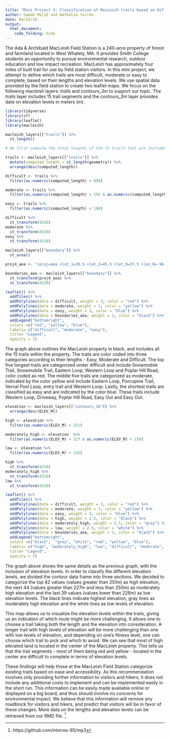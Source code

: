 ```yaml
---
title: "Mini Project 3: Classification of MacLeish trails based on difficulty"
author: Samah Majid and Nathalie Torres
date: 04/15/18
output:
  html_document:
    code_folding: hide
---
```


The Ada & Archibald MacLeish Field Station is a 240-acre property of forest and farmland located in West Whately, MA. It provides Smith College students an opportunity to pursue environmental research, outdoor education and low impact recreation. MacLeish has approximately four miles of built trail for use by field station visitors. In this mini project, we attempt to define which trails are most difficult, moderate or easy to complete, based on their lengths and elevation levels. We use spatial data provided by the field station to create two leaflet maps. We focus on the following macleish layers: *trails* and *contours_3m* to support our topic. The *trails* layer includes 15 trail segments and the *contours_3m* layer provides data on elevation levels in meters (m). 

```r
library(tidyverse)
library(sf)
library(leaflet)
library(macleish)
```
```r
macleish_layers[["trails"]] %>%
  st_length()

# We first compute the total lengths of the 15 trails that are included in the data frame. It is important to note that some trails appear twice within the data frame, but they all have different computed lengths. From our graphs, we were able to determine that this was because while they can be considered to be one long trail, they can also be completed separately and therefore, are individual trails on their own. As such, we decided to leave them as they were and consider them as separate trails. When choosing to color code the trails, we did so according to the computed lengths and not the trail names, in order to avoid confusion. 
```
```r
trails <- macleish_layers[["trails"]] %>%
  mutate(computed_length = st_length(geometry)) %>%
  arrange(desc(computed_length)) 
```
```r
difficult <- trails %>%
  filter(as.numeric(computed_length) > 898)
```
```r
moderate <- trails %>%
  filter(as.numeric(computed_length) > 192 & as.numeric(computed_length) < 832)
```
```r
easy <- trails %>%
  filter(as.numeric(computed_length) < 188)
```
```r
difficult %>%
  st_transform(4326)
moderate %>%
  st_transform(4326)
easy %>%
  st_transform(4326)
```
```r
macleish_layers[["boundary"]] %>%
  st_area()
```
```r
proj4_aea <- "+proj=aea +lat_1=29.5 +lat_2=45.5 +lat_0=37.5 +lon_0=-96 +x_0=0 +y_0=0 +ellps=GRS80 +datum=NAD83 +units=m +no_defs"
```
```r
boundaries_aea <- macleish_layers[["boundary"]] %>%
  st_transform(proj4_aea) %>%
  st_transform(4326)
```
```r
leaflet() %>%
  addTiles() %>%
  addPolylines(data = difficult, weight = 3, color = "red") %>%
  addPolylines(data = moderate, weight = 3, color = "yellow") %>%
  addPolylines(data = easy, weight = 3, color = "blue") %>%
  addPolylines(data = boundaries_aea, weight = 2, color = "black") %>%
  addLegend("bottomright", 
  colors =c("red", "yellow", "blue"),
  labels= c("difficult", "moderate", "easy"),
  title= "Legend",
  opacity = 1)
```

The graph above outlines the MacLeish property in black, and includes all the 15 trails within the property. The trails are color coded into three categories according to their lengths - Easy, Moderate and Difficult. The top five longest trails are categorized under difficult and include Snowmobile Trail, Snowmobile Trail, Eastern Loop, Western Loop and Poplar Hill Road, color coded as red. The middle five trails are categorized as moderate, indicated by the color yellow and include Eastern Loop, Porcupine Trail, Vernal Pool Loop, entry trail and Western Loop. Lastly, the shortest trails are classified as easy and are indicated by the color blue. These trails include Western Loop, Driveway, Poplar Hill Road, Easy Out and Easy Out. 

```r
elevation <- macleish_layers[["contours_3m"]] %>%
  arrange(desc(ELEV_M))
```
```r
high <- elevation %>%
  filter(as.numeric(ELEV_M) > 251)
```
```r
moderately_high <- elevation  %>%
  filter(as.numeric(ELEV_M) > 227 & as.numeric(ELEV_M) < 250)
```
```r
low <- elevation %>%
  filter(as.numeric(ELEV_M) < 226)
```
```r
high %>%
  st_transform(4326)
moderately_high %>%
  st_transform(4326)
low %>%
  st_transform(4326)
```
```r
leaflet() %>%
  addTiles() %>%
  addPolylines(data = difficult, weight = 3, color = "red") %>%
  addPolylines(data = moderate, weight = 3, color = "yellow") %>%
  addPolylines(data = easy, weight = 3, color = "blue") %>%
  addPolylines(data = high, weight = 2.5, color = "black") %>%
  addPolylines(data = moderately_high, weight = 2.5, color = "gray") %>%
  addPolylines(data = low, weight = 2.5, color = "white") %>%
  addPolylines(data = boundaries_aea, weight = 2, color = "black") %>%
  addLegend("bottomright", 
  colors =c("black",  "grey", "white", "red", "yellow", "blue"),
  labels= c("high", "moderately_high", "low", "difficult", "moderate", "easy"),
  title= "Legend",
  opacity = 1)
```

The graph above shows the same details as the previous graph, with the inclusion of elevation levels. In order to classify the different elevation levels, we divided the contour data frame into three sections. We decided to categorize the top 42 values (values greater than 251m) as high elevation, the next 44 (values greater than 227m and less than 250m) as moderately high elevation and the last 39 values (values lower than 226m) as low elevation levels. The black lines indicate highest elevation, gray lines as moderately high elevation and the white lines as low levels of elevation.

This map allows us to visualize the elevation levels within the trails, giving us an indication of which route might be more challenging. It allows one to choose a trail taking both the length and the elevation into consideration. A longer trail with high levels of elevation will be more challenging than one with low levels of elevation, and depending on one’s fitness level, one can choose which trail to pick and which to avoid. We can see that most of high elevated land is located in the center of the MacLeish property. This tells us that the trail segments - most of them being red and yellow - located in the center are difficult to complete in terms of elevation levels.

These findings will help those at the MacLeish Field Station categorize existing trails based on ease and accessibility. As this recommendation involves only providing further information to visitors and hikers, it does not include any additional costs to implement and can be implemented easily in the short run. This information can be easily made available online or displayed on a big board, and thus should involve no concerns for environmental impact. We believe that this information will remove any roadblock for visitors and hikers, and predict that visitors will be in favor of these changes. More data on the lengths and elevation levels can be retrieved from our RMD file. [^1]

[^1]: https://github.com/ntorres-95/mp3